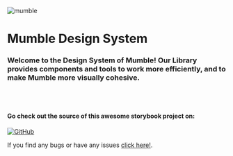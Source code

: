 
<Meta title="Welcome/Hello"/>


![mumble](https://i.imgur.com/QqE9Qw5.png)


# Mumble Design System

### Welcome to the Design System of Mumble! Our Library provides components and tools to work more efficiently, and to make Mumble more visually cohesive.

<br/><br/>

#### Go check out the source of this awesome storybook project on:
[![GitHub](https://i.imgur.com/CEzLPiA.png)](https://github.com/smartive-education/design-system-component-library-lobsome)



If you find any bugs or have any issues [click here!](https://github.com/smartive-education/design-system-component-library-lobsome/issues/new ).

